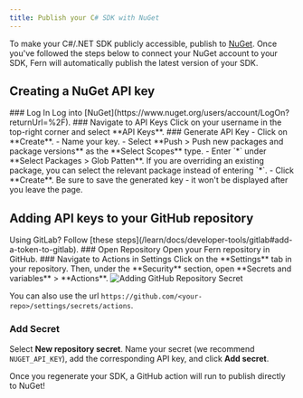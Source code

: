 ```yaml
---
title: Publish your C# SDK with NuGet
---
```


To make your C#/.NET SDK publicly accessible, publish to [NuGet](https://www.nuget.org/). Once you've followed the steps below to connect your NuGet account to your SDK, Fern will automatically publish the latest version of your SDK.  

## Creating a NuGet API key
<Steps>
### Log In
Log into [NuGet](https://www.nuget.org/users/account/LogOn?returnUrl=%2F). 
### Navigate to API Keys
Click on your username in the top-right corner and select **API Keys**. 
### Generate API Key
- Click on **Create**. 
- Name your key. 
- Select **Push > Push new packages and package versions** as the **Select Scopes** type.
- Enter `*` under **Select Packages > Glob Patten**. 
  <Tip title="Replacing an existing NuGet package">
    If you are overriding an existing package, you can select the relevant package instead of entering `*`. 
  </Tip>
- Click **Create**. 

<Note title='Save your API key'>
Be sure to save the generated key - it won't be displayed after you leave the page. 
</Note>
</Steps>

## Adding API keys to your GitHub repository
<Info>
Using GitLab? Follow [these steps](/learn/docs/developer-tools/gitlab#add-a-token-to-gitlab). 
</Info>
<Steps>
### Open Repository
Open your Fern repository in GitHub.
### Navigate to Actions in Settings
Click on the **Settings** tab in your repository. Then, under the **Security** section, open **Secrets and variables** > **Actions**. 

<Frame>
<img src="github-secret.png" alt="Adding GitHub Repository Secret" />
</Frame>

You can also use the url `https://github.com/<your-repo>/settings/secrets/actions`.
### Add Secret
Select **New repository secret**. Name your secret (we recommend `NUGET_API_KEY`), add the corresponding API key, and click **Add secret**. 
</Steps>

Once you regenerate your SDK, a GitHub action will run to publish directly to NuGet!